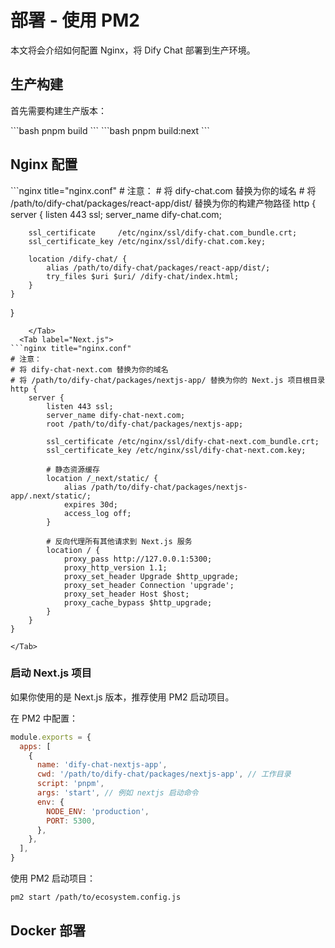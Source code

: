 
# 部署 - 使用 PM2

本文将会介绍如何配置 Nginx，将 Dify Chat 部署到生产环境。

## 生产构建

首先需要构建生产版本：

<Tabs>
  <Tab label="React SPA">
```bash
pnpm build
```
	</Tab>
  <Tab label="Next.js">
```bash
pnpm build:next
```
	</Tab>
</Tabs>

## Nginx 配置

<Tabs>
  <Tab label="React SPA">
```nginx title="nginx.conf"
# 注意：
# 将 dify-chat.com 替换为你的域名
# 将 /path/to/dify-chat/packages/react-app/dist/ 替换为你的构建产物路径
http {
    server {
        listen 443 ssl;
        server_name dify-chat.com;

        ssl_certificate     /etc/nginx/ssl/dify-chat.com_bundle.crt;
        ssl_certificate_key /etc/nginx/ssl/dify-chat.com.key;

        location /dify-chat/ {
            alias /path/to/dify-chat/packages/react-app/dist/;
            try_files $uri $uri/ /dify-chat/index.html;
        }
    }
}
```
	</Tab>
  <Tab label="Next.js">
```nginx title="nginx.conf"
# 注意：
# 将 dify-chat-next.com 替换为你的域名
# 将 /path/to/dify-chat/packages/nextjs-app/ 替换为你的 Next.js 项目根目录
http {
	server {
		listen 443 ssl;
		server_name dify-chat-next.com;
		root /path/to/dify-chat/packages/nextjs-app;

		ssl_certificate /etc/nginx/ssl/dify-chat-next.com_bundle.crt;
		ssl_certificate_key /etc/nginx/ssl/dify-chat-next.com.key;

		# 静态资源缓存
		location /_next/static/ {
			alias /path/to/dify-chat/packages/nextjs-app/.next/static/;
			expires 30d;
			access_log off;
		}

		# 反向代理所有其他请求到 Next.js 服务
		location / {
			proxy_pass http://127.0.0.1:5300;
			proxy_http_version 1.1;
			proxy_set_header Upgrade $http_upgrade;
			proxy_set_header Connection 'upgrade';
			proxy_set_header Host $host;
			proxy_cache_bypass $http_upgrade;
		}
	}
}
```
	</Tab>
</Tabs>

### 启动 Next.js 项目

如果你使用的是 Next.js 版本，推荐使用 PM2 启动项目。

在 PM2 中配置：

```js title="ecosystem.config.js"
module.exports = {
  apps: [
    {
      name: 'dify-chat-nextjs-app',
      cwd: '/path/to/dify-chat/packages/nextjs-app', // 工作目录
      script: 'pnpm',
      args: 'start', // 例如 nextjs 启动命令
      env: {
        NODE_ENV: 'production',
        PORT: 5300,
      },
    },
  ],
}
```

使用 PM2 启动项目：

```bash
pm2 start /path/to/ecosystem.config.js
```

## Docker 部署

